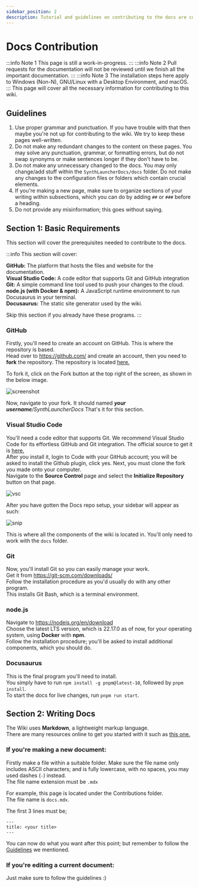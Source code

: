 ```yaml
---
sidebar_position: 2
description: Tutorial and guidelines on contributing to the docs are covered here.
---
```

# Docs Contribution
:::info Note 1
This page is still a work-in-progress.
:::
:::info Note 2
Pull requests for the documentation will not be reviewed until we finish all the important documentation.
:::
:::info Note 3
The installation steps here apply to Windows (Non-N), GNU/Linux with a Desktop Environment, and macOS.
:::
This page will cover all the necessary information for contributing to this wiki.

## Guidelines
1. Use proper grammar and punctuation. If you have trouble with that then maybe you're not up for contributing to the wiki. We try to keep these pages well-written.
2. Do not make any redundant changes to the content on these pages. You may solve any punctuation, grammar, or formatting errors, but do not swap synonyms or make sentences longer if they don't have to be.
3. Do not make any unnecessary changed to the docs. You may only change/add stuff within the `SynthLauncherDocs/docs` folder. Do not make any changes to the configuration files or folders which contain crucial 
elements.
4. If you're making a new page, make sure to organize sections of your writing within subsections, which you can do by adding `##` or `###` before a heading.
5. Do not provide any misinformation; this goes without saying.

## Section 1: Basic Requirements
This section will cover the prerequisites needed to contribute to the docs.

:::info
This section will cover:

**GitHub:** The platform that hosts the files and website for the documentation.\
**Visual Studio Code:** A code editor that supports Git and GitHub integration\
**Git:** A simple command line tool used to push your changes to the cloud.\
**node.js (with Docker & npm):** A JavaScript runtime environment to run Docusaurus in your terminal.\
**Docusaurus:** The static site generator used by the wiki.

Skip this section if you already have these programs.
:::

### GitHub
Firstly, you'll need to create an account on GitHub. This is where the repository is based. \
Head over to https://github.com/ and create an account, then you need to **fork** the repository. The repository is located [here.](https://github.com/SynthLauncher/SynthLauncherDocs)

To fork it, click on the Fork button at the top right of the screen, as shown in the below image.

![screenshot](images/Screenshot%202025-07-07%20214509.png)

Now, navigate to your fork. It should named ***your username**/SynthLauncherDocs*
That's it for this section.

### Visual Studio Code
You'll need a code editor that supports Git. We recommend Visual Studio Code for its effortless GitHub and Git integration. 
The official source to get it is [here.](https://code.visualstudio.com/)\
After you install it, login to Code with your GitHub account; you will be asked to install 
the Github plugin, click yes. Next, you must clone the fork you made onto your computer.\
Navigate to the **Source Control** page and select the **Initialize Repository** button on that page.

![vsc](images/visual-studio-code-initialize-repository.png)

After you have gotten the Docs repo setup, your sidebar will appear as such:

![snip](images/Screenshot%202025-07-08%20213606.png)

This is where all the components of the wiki is located in. You'll only need to work with the `docs` folder.

### Git
Now, you'll install Git so you can easily manage your work.\
Get it from https://git-scm.com/downloads/ \
Follow the installation procedure as you'd usually do with any other program.\
This installs Git Bash, which is a terminal environment.

### node.js
Navigate to https://nodejs.org/en/download \
Choose the latest LTS version, which is 22.17.0 as of now, for your operating system, using **Docker** with **npm**.\
Follow the installation procedure; you'll be asked to install additional components, which you should do.

### Docusaurus
This is the final program you'll need to install. \
You simply have to run `npm install -g pnpm@latest-10`, followed by `pnpm install`.\
To start the docs for live changes, run `pnpm run start`.

## Section 2: Writing Docs
The Wiki uses **Markdown**, a lightweight markup language.\
There are many resources online to get you started with it such as [this one.](https://www.markdownguide.org/cheat-sheet/)

### If you're making a new document:
Firstly make a file within a suitable folder. Make sure the file name only includes ASCII characters; and is fully lowercase, with no spaces, you may used dashes (`-`) instead. \
The file name extension must be `.mdx`

For example, this page is located under the Contributions folder.\
The file name is `docs.mdx`. 

The first 3 lines must be;
```
---
title: <your title>
---
```
You can now do what you want after this point; but remember to follow the [Guidelines](#guidelines) we mentioned.

### If you're editing a current document:

Just make sure to follow the guidelines :)
 